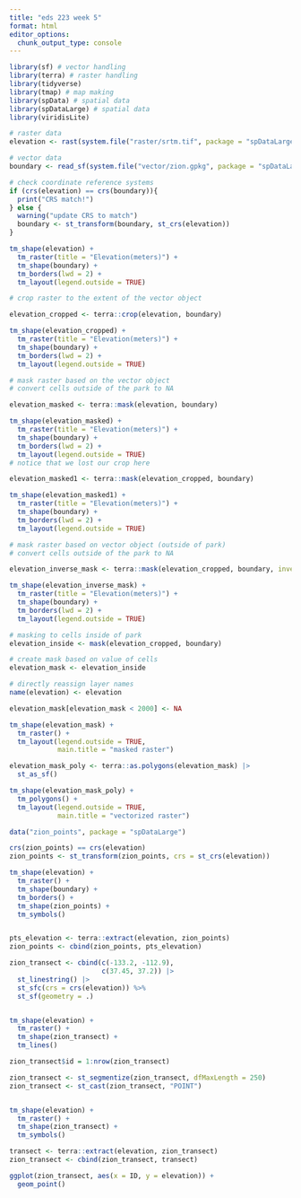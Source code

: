 ```yaml
---
title: "eds 223 week 5"
format: html
editor_options: 
  chunk_output_type: console
---
```


```r
library(sf) # vector handling
library(terra) # raster handling
library(tidyverse)
library(tmap) # map making
library(spData) # spatial data
library(spDataLarge) # spatial data
library(viridisLite)
```

```r
# raster data
elevation <- rast(system.file("raster/srtm.tif", package = "spDataLarge"))

# vector data
boundary <- read_sf(system.file("vector/zion.gpkg", package = "spDataLarge"))
```


```r
# check coordinate reference systems
if (crs(elevation) == crs(boundary)){
  print("CRS match!")
} else {
  warning("update CRS to match")
  boundary <- st_transform(boundary, st_crs(elevation))
}
```

```r
tm_shape(elevation) +
  tm_raster(title = "Elevation(meters)") +
  tm_shape(boundary) +
  tm_borders(lwd = 2) +
  tm_layout(legend.outside = TRUE)
```

```r
# crop raster to the extent of the vector object

elevation_cropped <- terra::crop(elevation, boundary)

tm_shape(elevation_cropped) +
  tm_raster(title = "Elevation(meters)") +
  tm_shape(boundary) +
  tm_borders(lwd = 2) +
  tm_layout(legend.outside = TRUE)

```


```r
# mask raster based on the vector object
# convert cells outside of the park to NA

elevation_masked <- terra::mask(elevation, boundary)

tm_shape(elevation_masked) +
  tm_raster(title = "Elevation(meters)") +
  tm_shape(boundary) +
  tm_borders(lwd = 2) +
  tm_layout(legend.outside = TRUE)
# notice that we lost our crop here
```

```r
elevation_masked1 <- terra::mask(elevation_cropped, boundary)

tm_shape(elevation_masked1) +
  tm_raster(title = "Elevation(meters)") +
  tm_shape(boundary) +
  tm_borders(lwd = 2) +
  tm_layout(legend.outside = TRUE)
```

```r
# mask raster based on vector object (outside of park)
# convert cells outside of the park to NA

elevation_inverse_mask <- terra::mask(elevation_cropped, boundary, inverse = TRUE)

tm_shape(elevation_inverse_mask) +
  tm_raster(title = "Elevation(meters)") +
  tm_shape(boundary) +
  tm_borders(lwd = 2) +
  tm_layout(legend.outside = TRUE)

```

```r
# masking to cells inside of park
elevation_inside <- mask(elevation_cropped, boundary)

# create mask based on value of cells
elevation_mask <- elevation_inside

# directly reassign layer names
name(elevation) <- elevation

elevation_mask[elevation_mask < 2000] <- NA

tm_shape(elevation_mask) +
  tm_raster() +
  tm_layout(legend.outside = TRUE,
            main.title = "masked raster")

```

```r

elevation_mask_poly <- terra::as.polygons(elevation_mask) |>
  st_as_sf()

tm_shape(elevation_mask_poly) +
  tm_polygons() +
  tm_layout(legend.outside = TRUE,
            main.title = "vectorized raster")
```


```r
data("zion_points", package = "spDataLarge")

crs(zion_points) == crs(elevation)
zion_points <- st_transform(zion_points, crs = st_crs(elevation))

tm_shape(elevation) +
  tm_raster() +
  tm_shape(boundary) +
  tm_borders() +
  tm_shape(zion_points) +
  tm_symbols()


pts_elevation <- terra::extract(elevation, zion_points)
zion_points <- cbind(zion_points, pts_elevation)

```

```r
zion_transect <- cbind(c(-133.2, -112.9),
                       c(37.45, 37.2)) |>
  st_linestring() |>
  st_sfc(crs = crs(elevation)) %>%
  st_sf(geometry = .) 


tm_shape(elevation) +
  tm_raster() +
  tm_shape(zion_transect) +
  tm_lines()

zion_transect$id = 1:nrow(zion_transect)

zion_transect <- st_segmentize(zion_transect, dfMaxLength = 250)
zion_transect <- st_cast(zion_transect, "POINT")


tm_shape(elevation) +
  tm_raster() +
  tm_shape(zion_transect) +
  tm_symbols()

transect <- terra::extract(elevation, zion_transect) 
zion_transect <- cbind(zion_transect, transect)

ggplot(zion_transect, aes(x = ID, y = elevation)) +
  geom_point()
```

